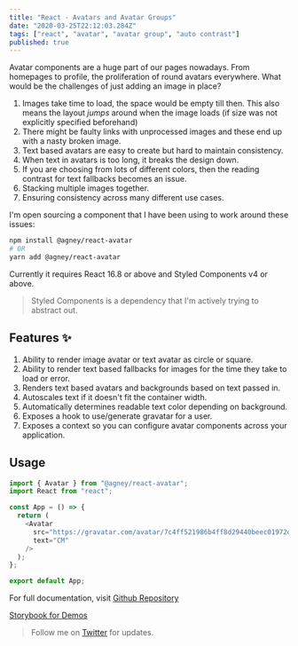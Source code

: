 ```yaml
---
title: "React - Avatars and Avatar Groups"
date: "2020-03-25T22:12:03.284Z"
tags: ["react", "avatar", "avatar group", "auto contrast"]
published: true
---
```


Avatar components are a huge part of our pages nowadays. From homepages to profile, the proliferation of round avatars everywhere. What would be the challenges of just adding an image in place?

1. Images take time to load, the space would be empty till then. This also means the layout _jumps_ around when the image loads (if size was not explicitly specified beforehand)
1. There might be faulty links with unprocessed images and these end up with a nasty broken image.
1. Text based avatars are easy to create but hard to maintain consistency.
1. When text in avatars is too long, it breaks the design down.
1. If you are choosing from lots of different colors, then the reading contrast for text fallbacks becomes an issue.
1. Stacking multiple images together.
1. Ensuring consistency across many different use cases.

I'm open sourcing a component that I have been using to work around these issues:

```bash
npm install @agney/react-avatar
# OR
yarn add @agney/react-avatar
```

Currently it requires React 16.8 or above and Styled Components v4 or above.

> Styled Components is a dependency that I'm actively trying to abstract out.

## Features ✨

1. Ability to render image avatar or text avatar as circle or square.
1. Ability to render text based fallbacks for images for the time they take to load or error.
1. Renders text based avatars and backgrounds based on text passed in.
1. Autoscales text if it doesn't fit the container width.
1. Automatically determines readable text color depending on background.
1. Exposes a hook to use/generate gravatar for a user.
1. Exposes a context so you can configure avatar components across your application.

## Usage

```javascript
import { Avatar } from "@agney/react-avatar";
import React from "react";

const App = () => {
  return (
    <Avatar
      src="https://gravatar.com/avatar/7c4ff521986b4ff8d29440beec01972d?s=400&d=robohash&r=x"
      text="CM"
    />
  );
};

export default App;
```

For full documentation, visit [Github Repository](https://github.com/agneym/react-avatar)

[Storybook for Demos](https://agneym.github.io/react-avatar/?path=/docs/)

> Follow me on [Twitter](https://twitter.com/agneymenon) for updates.
